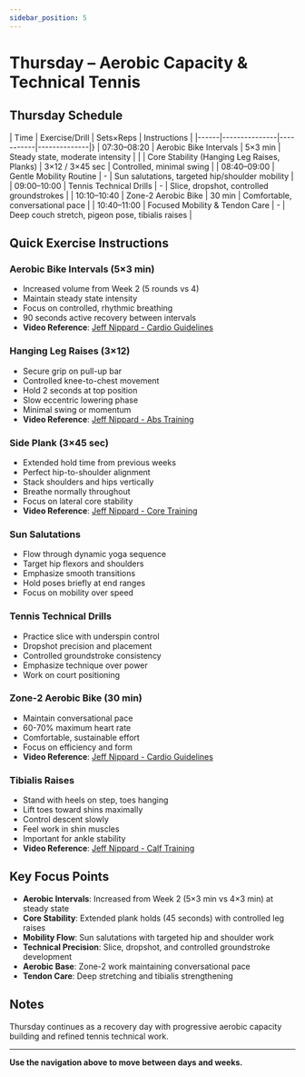 ```yaml
---
sidebar_position: 5
---
```



<WorkoutNav weekNumber={3} />

# Thursday – Aerobic Capacity & Technical Tennis

## Thursday Schedule

| Time | Exercise/Drill | Sets×Reps | Instructions |
|------|---------------|-----------|--------------|}
| 07:30–08:20 | Aerobic Bike Intervals | 5×3 min | Steady state, moderate intensity |
| | Core Stability (Hanging Leg Raises, Planks) | 3×12 / 3×45 sec | Controlled, minimal swing |
| 08:40–09:00 | Gentle Mobility Routine | - | Sun salutations, targeted hip/shoulder mobility |
| 09:00–10:00 | Tennis Technical Drills | - | Slice, dropshot, controlled groundstrokes |
| 10:10–10:40 | Zone-2 Aerobic Bike | 30 min | Comfortable, conversational pace |
| 10:40–11:00 | Focused Mobility & Tendon Care | - | Deep couch stretch, pigeon pose, tibialis raises |

## Quick Exercise Instructions

### Aerobic Bike Intervals (5×3 min)
- Increased volume from Week 2 (5 rounds vs 4)
- Maintain steady state intensity
- Focus on controlled, rhythmic breathing
- 90 seconds active recovery between intervals
- **Video Reference**: [Jeff Nippard - Cardio Guidelines](https://www.youtube.com/watch?v=Kl0ht3ow8TQ)

### Hanging Leg Raises (3×12)
- Secure grip on pull-up bar
- Controlled knee-to-chest movement
- Hold 2 seconds at top position
- Slow eccentric lowering phase
- Minimal swing or momentum
- **Video Reference**: [Jeff Nippard - Abs Training](https://www.youtube.com/watch?v=_xdOuqokcm4)

### Side Plank (3×45 sec)
- Extended hold time from previous weeks
- Perfect hip-to-shoulder alignment
- Stack shoulders and hips vertically
- Breathe normally throughout
- Focus on lateral core stability
- **Video Reference**: [Jeff Nippard - Core Training](https://www.youtube.com/watch?v=_xdOuqokcm4)

### Sun Salutations
- Flow through dynamic yoga sequence
- Target hip flexors and shoulders
- Emphasize smooth transitions
- Hold poses briefly at end ranges
- Focus on mobility over speed

### Tennis Technical Drills
- Practice slice with underspin control
- Dropshot precision and placement
- Controlled groundstroke consistency
- Emphasize technique over power
- Work on court positioning

### Zone-2 Aerobic Bike (30 min)
- Maintain conversational pace
- 60-70% maximum heart rate
- Comfortable, sustainable effort
- Focus on efficiency and form
- **Video Reference**: [Jeff Nippard - Cardio Guidelines](https://www.youtube.com/watch?v=Kl0ht3ow8TQ)

### Tibialis Raises
- Stand with heels on step, toes hanging
- Lift toes toward shins maximally
- Control descent slowly
- Feel work in shin muscles
- Important for ankle stability
- **Video Reference**: [Jeff Nippard - Calf Training](https://www.youtube.com/watch?v=mTlnrjbfhso)

## Key Focus Points

- **Aerobic Intervals**: Increased from Week 2 (5×3 min vs 4×3 min) at steady state
- **Core Stability**: Extended plank holds (45 seconds) with controlled leg raises
- **Mobility Flow**: Sun salutations with targeted hip and shoulder work
- **Technical Precision**: Slice, dropshot, and controlled groundstroke development
- **Aerobic Base**: Zone-2 work maintaining conversational pace
- **Tendon Care**: Deep stretching and tibialis strengthening

## Notes

Thursday continues as a recovery day with progressive aerobic capacity building and refined tennis technical work.

---

**Use the navigation above to move between days and weeks.**
